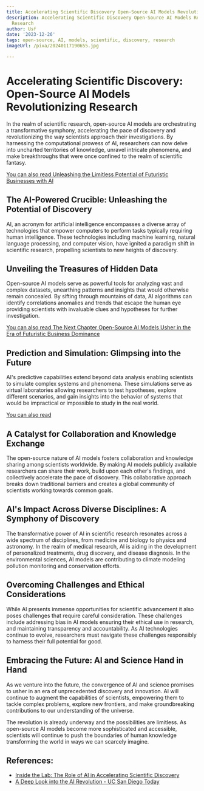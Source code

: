 ```yaml
---
title: Accelerating Scientific Discovery Open-Source AI Models Revolutionizing Research
description: Accelerating Scientific Discovery Open-Source AI Models Revolutionizing
  Research
author: Usf
date: '2023-12-26'
tags: open-source, AI, models, scientific, discovery, research
imageUrl: /pixa/20240117190655.jpg

---
```

# Accelerating Scientific Discovery: Open-Source AI Models Revolutionizing Research

In the realm of  scientific research, open-source AI models are orchestrating a transformative symphony, accelerating the pace  of discovery and revolutionizing the way  scientists approach their investigations. By harnessing  the  computational prowess of AI, researchers can now delve into uncharted territories of knowledge, unravel intricate  phenomena, and make breakthroughs that were once confined to the realm of scientific fantasy.

[You can also  read Unleashing the Limitless Potential of Futuristic Businesses with AI](Unleashing%20the%20Limitless%20Potential%20of%20Futuristic%20Businesses%20with%20AI)


## The AI-Powered Crucible: Unleashing the Potential of Discovery

AI, an acronym for artificial intelligence encompasses a diverse array of technologies that empower computers to perform tasks typically requiring human intelligence.  These technologies  including machine learning, natural language processing, and  computer vision, have ignited a paradigm shift in scientific research, propelling scientists to new heights  of  discovery.

## Unveiling the Treasures of Hidden Data

Open-source AI models serve as powerful tools for analyzing vast and complex datasets, unearthing patterns and insights that would otherwise remain concealed. By sifting through mountains of data, AI algorithms can identify correlations anomalies and trends that escape the human eye providing  scientists with invaluable clues  and hypotheses for further  investigation.

[You can also read The Next Chapter Open-Source AI Models Usher in the Era of Futuristic Business Dominance](The%20Next%20Chapter%20Open-Source%20AI%20Models%20Usher%20in%20the%20Era%20of%20Futuristic%20Business%20Dominance)


## Prediction and  Simulation: Glimpsing into the Future

AI's predictive capabilities extend beyond data analysis enabling scientists to simulate  complex  systems and phenomena. These simulations serve as virtual  laboratories allowing researchers to test hypotheses, explore different scenarios, and gain insights into  the behavior of  systems that would  be  impractical or impossible  to study in the real world.

[You can also read ]()


## A Catalyst  for Collaboration and Knowledge Exchange

The open-source nature of AI models  fosters collaboration and  knowledge sharing among scientists worldwide. By making AI models publicly available researchers can share their work,  build upon each other's findings, and collectively  accelerate the pace of discovery. This collaborative approach breaks down traditional barriers and  creates a global community of scientists working towards common goals.

## AI's Impact  Across Diverse Disciplines: A  Symphony of  Discovery

The transformative  power of AI in scientific research resonates across a wide spectrum of disciplines, from medicine and biology  to physics and astronomy. In the realm of medical research, AI is aiding in  the development of personalized treatments,  drug  discovery,  and disease diagnosis. In the environmental sciences, AI models are contributing to climate modeling pollution monitoring and conservation efforts.

## Overcoming Challenges and Ethical Considerations

While AI presents  immense opportunities for scientific advancement it also poses  challenges that require careful consideration. These  challenges include addressing bias in AI models ensuring their ethical use in research, and maintaining transparency and accountability. As AI technologies  continue to  evolve, researchers must navigate these challenges responsibly to harness their full potential for good.

## Embracing the Future: AI and Science Hand in Hand

As we  venture into the future,  the convergence of AI and science promises to usher in an era of unprecedented discovery and innovation. AI will continue to augment the capabilities of scientists, empowering them to tackle complex problems, explore new frontiers, and make groundbreaking  contributions to our  understanding of the universe.

The revolution is  already underway and the possibilities are limitless.  As open-source AI models become more sophisticated  and accessible, scientists will continue to push  the boundaries of human knowledge transforming the world  in  ways we can scarcely imagine.

## References:
- [Inside the Lab: The Role of AI in Accelerating Scientific Discovery](https://www.tomorrow.bio/post/inside-the-lab-the-role-of-ai-in-accelerating-scientific-discovery-2023-09-5146705100-biotechnology)
- [A Deep Look into the AI Revolution - UC San Diego Today](https://today.ucsd.edu/story/a-deep-look-into-the-ai-revolution)
